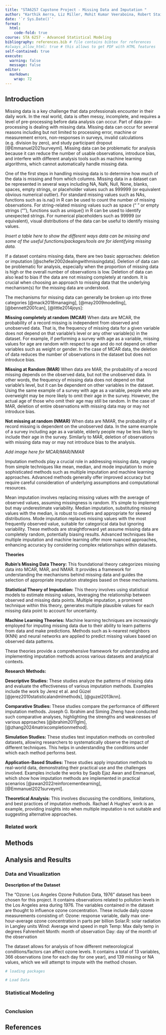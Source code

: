 ```yaml
---
title: "STA6257 Capstone Project - Missing Data and Imputation "
author: "Karthik Aerra, Liz Miller, Mohit Kumar Veeraboina, Robert Stairs"
date: '`r Sys.Date()`'
format:
  html:
    code-fold: true
course: STA 6257 - Advanced Statistical Modeling
bibliography: references.bib # file contains bibtex for references
#always_allow_html: true # this allows to get PDF with HTML features
self-contained: true
execute: 
  warning: false
  message: false
editor: 
  markdown: 
    wrap: 72
---
```


## Introduction

Missing data is a key challenge that data professionals encounter in their daily work. In the real world, data is often messy, incomplete, and requires a level of pre-processing before data analysis can occur. Part of data pre-processing is dealing with missing data. Missing data can occur for several reasons including but not limited to processing error, machine or measurement errors, non-responses in surveys, invalid calculations (e.g. division by zero), and study participant dropout [@Emmanuel2021surveyml]. Missing data can be problematic for analysis because it can reduce the number of usable observations, introduce bias, and interfere with different analysis tools such as machine learning algorithms, which cannot automatically handle missing data.

One of the first steps in handling missing data is to determine how much of the data is missing and from which columns. Missing data in a dataset can be represented in several ways including NA, NaN, Null, None, blanks, spaces, empty strings, or placeholder values such as 999999 (or equivalent obvious numerical outlier). For standard missing values such as NAs, functions such as is.na() in R can be used to count the number of missing observations. For string-related missing values such as space (“ ” or empty strings (“”), functions such as unique() in R can be used to identify unexpected strings. For numerical placeholders such as 99999 (or equivalent), visual distributions of the data can be useful to identify missing values.

*Insert a table here to show the different ways data can be missing and some of the useful functions/packages/tools are for identifying missing data.*

If a dataset contains missing data, there are two basic approaches: deletion or imputation [@schefer2002dealingwithmissingdata]. Deletion of data can be problematic for analysis, especially when the proportion of missing data is high or the overall number of observations is low. Deletion of data can also lead to bias if the data are not missing completely at random. It is crucial when choosing an approach to missing data that the underlying mechanism(s) for the missing data are understood.

The mechanisms for missing data can generally be broken up into three categories [@mack2018managing], [@may2009modelling], [@bennett2001can], [@little2014joys]:

**Missing completely at random (MCAR)**
When data are MCAR, the probability of a record missing is independent from observed and unobserved data. That is, the frequency of missing data for a given variable does not depend on that variable’s level or any other variable(s) in the dataset. For example, if performing a survey with age as a variable, missing values for age are random with respect to age and do not depend on other variables such as weight or gender. In the case of MCAR data, the deletion of data reduces the number of observations in the dataset but does not introduce bias.

**Missing at Random (MAR)**
When data are MAR, the probability of a record missing depends on the observed data, but not the unobserved data. In other words, the frequency of missing data does not depend on that variable’s level, but it can be dependent on other variables in the dataset. Using the same example of a survey with age as a variable, people who are overweight may be more likely to omit their age in the survey. However, the actual age of those who omit their age may still be random. In the case of MAR, deletion of entire observations with missing data may or may not introduce bias.

**Not missing at random (NMAR)**
When data are NMAR, the probability of a record missing is dependent on the unobserved data. In the same example of a survey including age as a variable, elderly people may be less likely to include their age in the survey. Similarly to MAR, deletion of observations with missing data may or may not introduce bias to the analysis.

*Add image here for MCAR/MAR/NMAR*

Imputation methods play a crucial role in addressing missing data, ranging from simple techniques like mean, median, and mode imputation to more sophisticated methods such as multiple imputation and machine learning approaches. Advanced methods generally offer improved accuracy but require careful consideration of underlying assumptions and computational resources.

Mean imputation involves replacing missing values with the average of observed values, assuming missingness is random. It's simple to implement but may underestimate variability. Median imputation, substituting missing values with the median, is robust to outliers and appropriate for skewed distributions. Mode imputation replaces missing values with the most frequently observed value, suitable for categorical data but ignoring variability. These methods are straightforward yet assume missing data are completely random, potentially biasing results. Advanced techniques like multiple imputation and machine learning offer more nuanced approaches, enhancing accuracy by considering complex relationships within datasets.

**Theories**

**Rubin's Missing Data Theory:** 
This foundational theory categorizes missing data into MCAR, MAR, and NMAR. It provides a framework for understanding the mechanisms behind missing data and guides the selection of appropriate imputation strategies based on these mechanisms. 

**Statistical Theory of Imputation:**
This theory involves using statistical models to estimate missing values, leveraging the relationship between observed and missing data points. Multiple imputation, a prominent technique within this theory, generates multiple plausible values for each missing data point to account for uncertainty. 

**Machine Learning Theories:**
Machine learning techniques are increasingly employed for imputing missing data due to their ability to learn patterns from data and make predictions. Methods such as k-nearest neighbors (KNN) and neural networks are applied to predict missing values based on observed data patterns.

These theories provide a comprehensive framework for understanding and implementing imputation methods across various datasets and analytical contexts.

**Research Methods:**

**Descriptive Studies:** These studies analyze the patterns of missing data and evaluate the effectiveness of various imputation methods. Examples include the work by Jerez et al. and Güzel [@jerez2010statisticalandmlmethods], [@guzel2013knn].

**Comparative Studies:** These studies compare the performance of different imputation methods. Joseph G. Ibrahim and Siming Zheng have conducted such comparative analyses, highlighting the strengths and weaknesses of various approaches [@ibrahim2011glm], [@zhang2024matrixcompletionmethod].

**Simulation Studies:** These studies test imputation methods on controlled datasets, allowing researchers to systematically observe the impact of different techniques. This helps in understanding the conditions under which each method performs best.

**Application-Based Studies:** These studies apply imputation methods to real-world data, demonstrating their practical use and the challenges involved. Examples include the works by Saqib Ejaz Awan and Emmanuel, which show how imputation methods are implemented in practical scenarios [@awan2022reinforcementlearning], [@Emmanuel2021surveyml].

**Theoretical Analysis:** This involves discussing the conditions, limitations, and best practices of imputation methods. Rachael A Hughes' work is an example, providing insights into when multiple imputation is not suitable and suggesting alternative approaches.


### Related work



## Methods



## Analysis and Results

### Data and Visualization

**Description of the Dataset**

The “Ozone: Los Angeles Ozone Pollution Data, 1976” dataset has been chosen for this project. It contains observations related to pollution levels in the Los Angeles area during 1976. The variables contained in the dataset are thought to influence ozone concentration. These include daily ozone measurements consisting of: 
Ozone: response variable, daily max one-hour-average ozone concentration in parts per billion
Solar.R: solar radiation in Langley units
Wind: Average wind speed in mph
Temp: Max daily temp in degrees Fahrenheit
Month: month of observation
Day: day of the month of the observation

The dataset allows for analysis of how different meteorological conditions/factors can affect ozone levels. It contains a total of 13 variables, 366 observations (one for each day for one year), and 139 missing or NA values, which we will attempt to impute with the method chosen.



```r
# loading packages 

```

```r
# Load Data

```

### Statistical Modeling

```r

```

### Conclusion

## References
